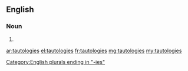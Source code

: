 ==English==

===Noun===
{{head|en|plural}}

# {{plural of|tautology|lang=en}}

[[Category:English plurals ending in "-ies"]]

[[ar:tautologies]]
[[el:tautologies]]
[[fr:tautologies]]
[[mg:tautologies]]
[[my:tautologies]]
